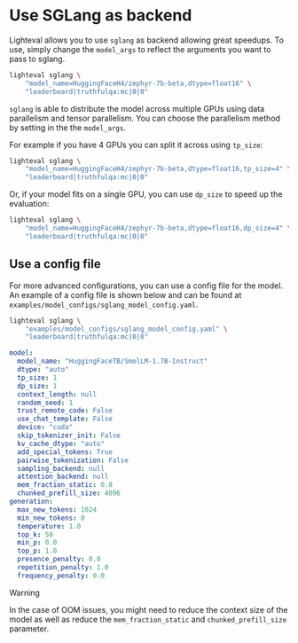 # Use SGLang as backend

Lighteval allows you to use `sglang` as backend allowing great speedups.
To use, simply change the `model_args` to reflect the arguments you want to pass to sglang.

```bash
lighteval sglang \
    "model_name=HuggingFaceH4/zephyr-7b-beta,dtype=float16" \
    "leaderboard|truthfulqa:mc|0|0"
```

`sglang` is able to distribute the model across multiple GPUs using data
parallelism and tensor parallelism.
You can choose the parallelism method by setting in the the `model_args`.

For example if you have 4 GPUs you can split it across using `tp_size`:

```bash
lighteval sglang \
    "model_name=HuggingFaceH4/zephyr-7b-beta,dtype=float16,tp_size=4" \
    "leaderboard|truthfulqa:mc|0|0"
```

Or, if your model fits on a single GPU, you can use `dp_size` to speed up the evaluation:

```bash
lighteval sglang \
    "model_name=HuggingFaceH4/zephyr-7b-beta,dtype=float16,dp_size=4" \
    "leaderboard|truthfulqa:mc|0|0"
```

## Use a config file

For more advanced configurations, you can use a config file for the model.
An example of a config file is shown below and can be found at `examples/model_configs/sglang_model_config.yaml`.

```bash
lighteval sglang \
    "examples/model_configs/sglang_model_config.yaml" \
    "leaderboard|truthfulqa:mc|0|0"
```

```yaml
model:
  model_name: "HuggingFaceTB/SmolLM-1.7B-Instruct"
  dtype: "auto"
  tp_size: 1
  dp_size: 1
  context_length: null
  random_seed: 1
  trust_remote_code: False
  use_chat_template: False
  device: "cuda"
  skip_tokenizer_init: False
  kv_cache_dtype: "auto"
  add_special_tokens: True
  pairwise_tokenization: False
  sampling_backend: null
  attention_backend: null
  mem_fraction_static: 0.8
  chunked_prefill_size: 4096
generation:
  max_new_tokens: 1024
  min_new_tokens: 0
  temperature: 1.0
  top_k: 50
  min_p: 0.0
  top_p: 1.0
  presence_penalty: 0.0
  repetition_penalty: 1.0
  frequency_penalty: 0.0
```

> [!WARNING]
> In the case of OOM issues, you might need to reduce the context size of the
> model as well as reduce the `mem_fraction_static` and `chunked_prefill_size` parameter.
